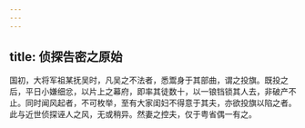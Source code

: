 ```yaml
---
---
---
```

title: 侦探告密之原始
---



国初，大将军祖某抚吴时，凡吴之不法者，悉鬻身于其部曲，谓之投旗。既投之后，平日小嫌细忿，以片上之幕府，即率其徒数十，以一锒铛锁其人去，非破产不止。同时闻风起者，不可枚举，至有大家闺妇不得意于其夫，亦欲投旗以陷之者。此与近世侦探诬人之风，无或稍异。然妻之控夫，仅于粤省偶一有之。